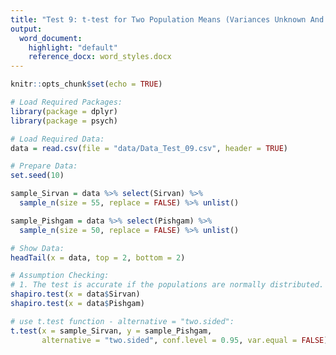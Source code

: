 ```yaml
---
title: "Test 9: t-test for Two Population Means (Variances Unknown And Unequal)"
output:
  word_document:
    highlight: "default"
    reference_docx: word_styles.docx
---
```


```r
knitr::opts_chunk$set(echo = TRUE)
```

```r
# Load Required Packages:
library(package = dplyr)
library(package = psych)

# Load Required Data:
data = read.csv(file = "data/Data_Test_09.csv", header = TRUE)

# Prepare Data:
set.seed(10)

sample_Sirvan = data %>% select(Sirvan) %>% 
  sample_n(size = 55, replace = FALSE) %>% unlist()

sample_Pishgam = data %>% select(Pishgam) %>%
  sample_n(size = 50, replace = FALSE) %>% unlist()

# Show Data:
headTail(x = data, top = 2, bottom = 2)
```

```r
# Assumption Checking:
# 1. The test is accurate if the populations are normally distributed.
shapiro.test(x = data$Sirvan)
shapiro.test(x = data$Pishgam)
```

```r
# use t.test function - alternative = "two.sided":
t.test(x = sample_Sirvan, y = sample_Pishgam,
       alternative = "two.sided", conf.level = 0.95, var.equal = FALSE)
```